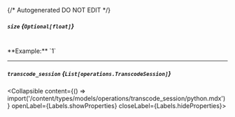 {/* Autogenerated DO NOT EDIT  */}

##### `size` *{`Optional[float]`}*
<br/>
**Example:** `1`

---
##### `transcode_session` *{`List[operations.TranscodeSession]`}*
<Collapsible content={() => import('/content/types/models/operations/transcode_session/python.mdx')} openLabel={Labels.showProperties} closeLabel={Labels.hideProperties}>
</Collapsible>


